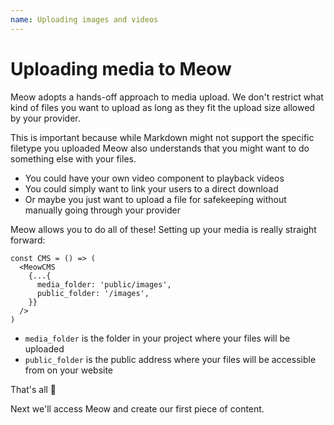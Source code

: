 ```yaml
---
name: Uploading images and videos
---
```

# Uploading media to Meow

Meow adopts a hands-off approach to media upload. We don't restrict what kind of files you want to upload as long as they fit the upload size allowed by your provider.

This is important because while Markdown might not support the specific filetype you uploaded Meow also understands that you might want to do something else with your files.

- You could have your own video component to playback videos
- You could simply want to link your users to a direct download
- Or maybe you just want to upload a file for safekeeping without manually going through your provider

Meow allows you to do all of these! Setting up your media is really straight forward:

```tsx
const CMS = () => (
  <MeowCMS
    {...{
      media_folder: 'public/images',
      public_folder: '/images',
    }}
  />
)
```

- `media_folder` is the folder in your project where your files will be uploaded
- `public_folder` is the public address where your files will be accessible from on your website

That's all 🎉

Next we'll access Meow and create our first piece of content.

